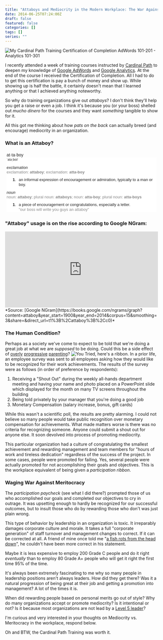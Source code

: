 ```yaml
---
title: "Attaboys and Mediocrity in the Modern Workplace: The War Against Meritocracy"
date: 2014-06-25T07:24:00Z
draft: false
featured: false
categories: []
tags: []
series: ""
---
```

![My Cardinal Path Training Certification of Completion AdWords 101-201 - Analytics 101-301](/blog/attaboys-and-mediocrity-in-the-modern-workplace-the-war-against-meritocracy/Certificate.jpg?width=340&height=247px#floatright "My Cardinal Path Training Certification of Completion AdWords 101-201 - Analytics 101-301")

I recently attended a week of training courses instructed by [Cardinal Path](http://cardinalpath.com/) to deepen my knowledge of [Google AdWords](http://adwords.google.com/) and [Google Analytics](https://www.google.com/analytics/). At the end of the course I received the Certification of Completion. All I had to do to get this certification is pay a bunch of money and show up. While showing up is half the battle, it certainly doesn't mean that I learned anything or that I achieved anything noteworthy.

So why do training organizations give out *attaboys*? I don't think they'll help you get a raise or even a job. I think it's because you (or your boss) shelled out *mucho dinero* for the courses and they want *something* tangible to show for it.

All this got me thinking about how *pats on the back* can actually breed (and encourage) mediocrity in an organization.

### What is an Attaboy?

<RawHTML>
<div style="border-style: none; border-width: 2px; padding: 5px;">
    <span style="background-color: white; color: #222222; font-family: 'arial', sans-serif; font-weight: lighter;">at·ta·boy</span><br />
    <div style="background-color: white; color: #222222; font-family: arial, sans-serif; line-height: 15.600000381469727px;">
        <span class="lr_dct_ph"><span style="font-size: x-small;">ˈatəˌboi/</span></span><br />
        <div style="font-size: small;">
            <div class="lr_dct_sf_h" style="padding-top: 10px;">
                <i>exclamation</i>
            </div>
            <div class="xpdxpnd vk_gy" data-mh="15" data-mhc="1" style="-webkit-transition: max-height 0.3s; color: rgb(135, 135, 135) !important; max-height: 15px; overflow: hidden; transition: max-height 0.3s;">
                exclamation:&nbsp;<b>attaboy</b>; exclamation:&nbsp;<b>atta-boy</b>
            </div>
            <ol class="lr_dct_sf_sens" style="border: 0px; margin: 0px; padding: 0px 0px 0px 20px;">
                <li style="border: 0px; line-height: 1.2; list-style: none; margin: 0px; padding: 0px;">
                    <div class="lr_dct_sf_sen vk_txt" style="font-weight: lighter !important; padding-top: 10px;">
                        <div style="float: left;"><strong>1</strong>.</div>
                        <div style="margin-left: 20px;">
                            <div data-dobid="dfn" style="display: inline;">
                                an informal expression of encouragement or admiration, typically to a man or boy.
                            </div>
                        </div>
                    </div>
                </li>
            </ol>
        </div>
        <div style="font-size: small;">
            <div class="lr_dct_sf_h" style="padding-top: 10px;">
                <i>noun</i>
            </div>
            <div class="xpdxpnd vk_gy" data-mh="15" data-mhc="1" style="-webkit-transition: max-height 0.3s; color: rgb(135, 135, 135) !important; max-height: 15px; overflow: hidden; transition: max-height 0.3s;">
                noun:&nbsp;<b>attaboy</b>; plural noun:&nbsp;<b>attaboys</b>; noun:&nbsp;<b>atta-boy</b>; plural noun:&nbsp;<b>atta-boys</b>
            </div>
            <ol class="lr_dct_sf_sens" style="border: 0px; margin: 0px; padding: 0px 0px 0px 20px;">
                <li style="border: 0px; line-height: 1.2; list-style: none; margin: 0px; padding: 0px;">
                    <div class="lr_dct_sf_sen vk_txt" style="font-weight: lighter !important; padding-top: 10px;">
                        <div style="float: left;"><strong>1</strong>.</div>
                        <div style="margin-left: 20px;">
                            <div data-dobid="dfn" style="display: inline;">
                                a piece of encouragement or congratulations, especially a letter.
                            </div>
                            <div class="vk_gy" style="color: rgb(135, 135, 135) !important;">
                                "our boss will write you guys an attaboy"
                            </div>
                        </div>
                    </div>
                </li>
            </ol>
        </div>
    </div>
</div>

</RawHTML>

### "Attaboy" usage is on the rise according to Google NGram:

<RawHTML>
<iframe frameborder="0" height="250" hspace="0" marginheight="0" marginwidth="0" name="ngram_chart" scrolling="no" src="https://books.google.com/ngrams/interactive_chart?content=attaboy&amp;year_start=1900&amp;year_end=2014&amp;corpus=15&amp;smoothing=3&amp;share=&amp;direct_url=t1%3B%2Cattaboy%3B%2Cc0" vspace="0" width="100%"></iframe> 
</RawHTML>
*Source: [Google NGram](https://books.google.com/ngrams/graph?content=attaboy&year_start=1900&year_end=2014&corpus=15&smoothing=3&share=&direct_url=t1%3B%2Cattaboy%3B%2Cc0)*

### The Human Condition?

Perhaps as a society we've come to expect to be told that we're doing a great job at what we are *supposed* to be doing. Could this be a side effect of [overly](http://web.archive.org/web/20160831152230/http://www.coachdeck.com:80/articles/is-it-all-right-to-win.asp) [progressive](http://web.archive.org/web/20110102145559/http://www.kxii.com/blogs/sports/17648684.html) [parenting](http://boards.straightdope.com/sdmb/showthread.php?t=582053)?
![You Tried, here's a ribbon.](/blog/attaboys-and-mediocrity-in-the-modern-workplace-the-war-against-meritocracy/YouTried.png?width=125&height=200#floatright "You Tried")
In a prior life, an employee survey was sent to all employees asking how they would like to be recognized for their work achievements. The results of the survey were as follows (in order of preference by respondents):

1.  Receiving a "Shout Out" during the weekly all-hands department meeting and having your name and photo placed on a PowerPoint slide which displayed for the month on many TV screens throughout the building
1.  Being told privately by your manager that you're doing a good job
1.  Monetary Compensation (salary increase, bonus, gift cards)

While this wasn't a scientific poll, the results are pretty alarming. I could not believe so many people would take public recognition over monetary compensation for achievements. What made matters worse is there was no criteria for recognizing someone. Anyone could submit a shout out for anyone else. It soon devolved into process of promoting mediocrity.

This particular organization had a culture of congratulating the smallest achievement and rewarding management and team members for "hours of work and tireless dedication" regardless of the success of the project. In some cases, people were promoted for failing. Yes, several people were actually promoted for not accomplishing their goals and objectives. This is the workplace equivalent of being given a *participation ribbon*.

### Waging War Against Meritocracy

The *participation paycheck* (see what I did there?) prompted those of us who accomplished our goals and completed our objectives to cry in outrage. It was upsetting enough to hardly be recognized for our successful outcomes, but to insult those who do by rewarding those who don't was just plain wrong.

This type of behavior by leadership in an organization is toxic. It irreparably damages corporate culture and morale. It takes a full "corporate generation" of staff turnover and management changes to correct. If it can be corrected at all. A friend of mine once told me "[a fish rots from the head down](http://www.phrases.org.uk/meanings/fish-rot-from-the-head-down.html)", he couldn't have been more correct in his statement.

Maybe it is less expensive to employ 200 Grade C people and do it right *eventually* than to employ 80 Grade A+ people who will get it right the first time 95% of the time.

It's always been extremely fascinating to me why so many people in leadership positions aren't always leaders. How did they get there? Was it a natural progression of being great at their job and getting a promotion into management? A lot of the times it is.

When did rewarding people based on personal merits go out of style? Why do many organizations accept or promote mediocrity? Is it intentional or not? Is it because most organizations are not lead by a [Level 5 leader](https://hbr.org/2005/07/level-5-leadership-the-triumph-of-humility-and-fierce-resolve)?

I'm curious and very interested in your thoughts on Mediocrity vs. Meritocracy in the workplace, respond below.

Oh and BTW, the Cardinal Path Training was worth it.
